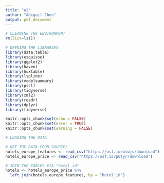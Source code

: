 ```yaml
---
title: "a2"
author: "Abigail Chen"
output: pdf_document
---
```


```r
# CLEANING THE ENVIRONMENT
rm(list=ls())

# OPENING THE LIBRARIES
library(data.table)
library(esquisse)
library(ggplot2)
library(haven)
library(huxtable)
library(lspline)
library(modelsummary)
library(pscl)
library(tidyverse)
library(xml2)
library(readr)
library(dplyr)
library(tidyverse)
```

```r
knitr::opts_chunk$set(echo = FALSE)
knitr::opts_chunk$set(error = TRUE)
knitr::opts_chunk$set(warning = FALSE) 
```

``` r
# LOADING THE DATA

# GET THE DATA FROM SOURCES
hotels_europe_features <- read_csv("https://osf.io/utwjs/download")
hotels_europe_price <- read_csv("https://osf.io/p6tyr/download")

# JOIN THE TABLES VIA "hotel_id"
hotels <- hotels_europe_price %>%
  left_join(hotels_europe_features, by = "hotel_id")
```



